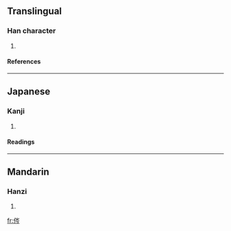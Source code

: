 ==Translingual==
===Han character===
{{Han char|rn=9|rad=人|as=07|sn=9|four=2222<sub>7</sub>|canj=人山人弓 (OUON)}}
# {{defn|Han|sort=人07}}
====References====
{{Han ref|kx=0103.250|dkj=00652|hdz=10162.070|uh=4FBA|ud=20410|bh=CDEC|bd=52716}}
----
==Japanese==
===Kanji===
{{ja-kanji|grade=|rs=人07}}
# {{defn|Japanese}} 
====Readings====
{{ja-readings|on=[[しん]] (shin), [[じん]] (jin)|kun=}}





----
==Mandarin==
===Hanzi===
{{cmn-hanzi|pin=[[shèn]] ([[shen4]])|wg=shen<sup>4</sup>}}
# {{defn|Mandarin}}

[[fr:侺]]